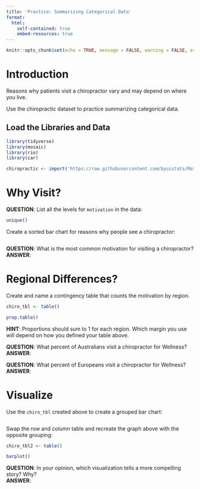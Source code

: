 ```yaml
---
title: 'Practice: Summarizing Categorical Data'
format:
  html:
    self-contained: true
    embed-resources: true
---
```

```r
knitr::opts_chunk$set(echo = TRUE, message = FALSE, warning = FALSE, error = TRUE)
```

# Introduction

Reasons why patients visit a chiropractor vary and may depend on where you live.  

Use the chiropractic dataset to practice summarizing categorical data.  

## Load the Libraries and Data

```r

library(tidyverse)
library(mosaic)
library(rio)
library(car)

chiropractic <- import('https://raw.githubusercontent.com/byuistats/Math221D_Cannon/master/Data/chiropractic_data.csv')

```


# Why Visit?  

__QUESTION__:  List all the levels for `motivation` in the data:  
```r
unique()
```


Create a sorted bar chart for reasons why people see a chiropractor:  

```r


```

__QUESTION__:  What is the most common motivation for visiting a chiropractor?  
__ANSWER__:  


# Regional Differences? 

Create and name a contingency table that counts the motivation by region.  
```r
chiro_tbl <- table()

prop.table()

```

__HINT__:  Proportions should sum to 1 for each region. Which margin you use will depend on how you defined your table above.  

__QUESTION__:  What percent of Australians visit a chiropractor for Wellness?  
__ANSWER__:  

__QUESTION__:  What percent of Europeans visit a chiropractor for Wellness?  
__ANSWER__:  

# Visualize

Use the `chiro_tbl` created above to create a grouped bar chart:  

```r

```


Swap the row and column table and recreate the graph above with the opposite grouping:  

```r

chiro_tbl2 <- table()

barplot()

```

__QUESTION__:  In your opinion, which visualization tells a more compelling story?  Why?  
__ANSWER__:  

